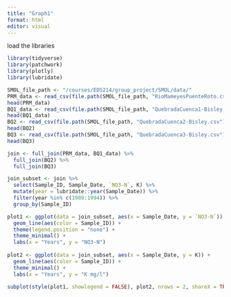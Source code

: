 ```yaml
---
title: "Graph1"
format: html
editor: visual
---
```


load the libraries

```r
library(tidyverse)
library(patchwork)
library(plotly)
library(lubridate)
```

```r
SMOL_file_path <- "/courses/EDS214/group_project/SMOL/data/"
PRM_data <- read_csv(file.path(SMOL_file_path, "RioMameyesPuenteRoto.csv"))
head(PRM_data)
BQ1_data <- read_csv(file.path(SMOL_file_path, "QuebradaCuenca1-Bisley.csv"))
head(BQ1_data)
BQ2 <- read_csv(file.path(SMOL_file_path, "QuebradaCuenca2-Bisley.csv"))
head(BQ2)
BQ3 <- read_csv(file.path(SMOL_file_path, "QuebradaCuenca3-Bisley.csv"))
head(BQ3)
```

```r
join <- full_join(PRM_data, BQ1_data) %>% 
  full_join(BQ2) %>% 
  full_join(BQ3)
```

```r
join_subset <- join %>% 
  select(Sample_ID, Sample_Date, `NO3-N`, K) %>% 
  mutate(year = lubridate::year(Sample_Date)) %>%
  filter(year %in% c(1989:1994)) %>% 
  group_by(Sample_ID)
```

```r
plot1 <- ggplot(data = join_subset, aes(x = Sample_Date, y = `NO3-N`)) +
  geom_line(aes(color = Sample_ID)) +
  theme(legend.position = "none") +
  theme_minimal() +
  labs(x = "Years", y = "NO3-N")
  
plot2 <- ggplot(data = join_subset, aes(x = Sample_Date, y = K)) +
  geom_line(aes(color = Sample_ID)) +
  theme_minimal() +
  labs(x = "Years", y = "K mg/l")

subplot(style(plot1, showlegend = FALSE), plot2, nrows = 2, shareX = TRUE, titleY = TRUE)
```
